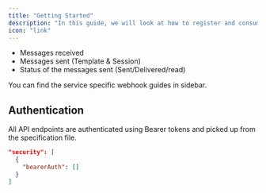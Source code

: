 ```yaml
---
title: "Getting Started"
description: "In this guide, we will look at how to register and consume webhooks to integrate your app. We supports webhooks that can alert you of the following via callback URLs"
icon: "link"
---
```


- Messages received
- Messages sent (Template & Session)
- Status of the messages sent (Sent/Delivered/read)

<Note>You can find the service specific webhook guides in sidebar.</Note>

## Authentication

All API endpoints are authenticated using Bearer tokens and picked up from the specification file.

```json
"security": [
  {
    "bearerAuth": []
  }
]
```

